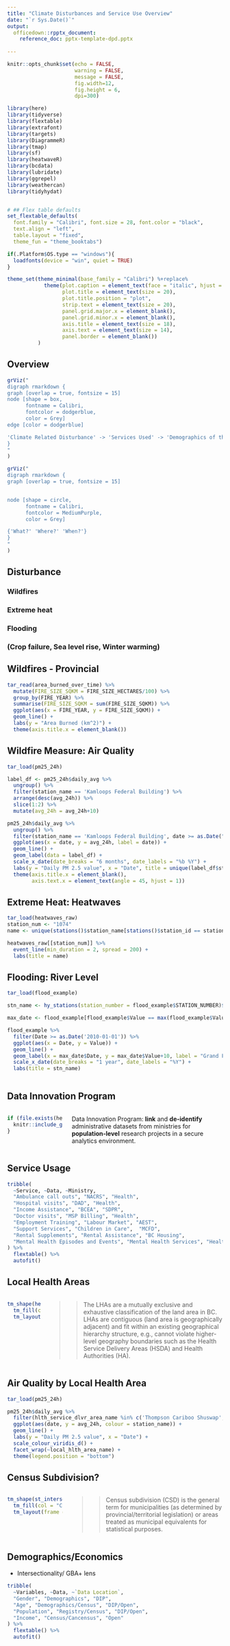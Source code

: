 ```yaml
---
title: "Climate Disturbances and Service Use Overview"
date: "`r Sys.Date()`"
output: 
  officedown::rpptx_document:
    reference_doc: pptx-template-dpd.pptx
    
---
```



```r
knitr::opts_chunk$set(echo = FALSE,
                      warning = FALSE,
                      message = FALSE, 
                      fig.width=12, 
                      fig.height = 6, 
                      dpi=300)

library(here)
library(tidyverse)
library(flextable)
library(extrafont)
library(targets)
library(DiagrammeR)
library(tmap)
library(sf)
library(heatwaveR)
library(bcdata)
library(lubridate)
library(ggrepel)
library(weathercan)
library(tidyhydat)


# ## Flex table defaults
set_flextable_defaults(
  font.family = "Calibri", font.size = 28, font.color = "black",
  text.align = "left",
  table.layout = "fixed",
  theme_fun = "theme_booktabs")

if(.Platform$OS.type == "windows"){
  loadfonts(device = "win", quiet = TRUE)
}

theme_set(theme_minimal(base_family = "Calibri") %+replace%
            theme(plot.caption = element_text(face = "italic", hjust = 1),
                  plot.title = element_text(size = 20),
                  plot.title.position = "plot",
                  strip.text = element_text(size = 20),
                  panel.grid.major.x = element_blank(),
                  panel.grid.minor.x = element_blank(),
                  axis.title = element_text(size = 18),
                  axis.text = element_text(size = 14), 
                  panel.border = element_blank())
          )
```


## Overview
```r
grViz("
digraph rmarkdown {
graph [overlap = true, fontsize = 15]
node [shape = box,
      fontname = Calibri,
      fontcolor = dodgerblue,
      color = Grey]
edge [color = dodgerblue]

'Climate Related Disturbance' -> 'Services Used' -> 'Demographics of that Service Usage'
}
"
)
```



```r
grViz("
digraph rmarkdown {
graph [overlap = true, fontsize = 15]


node [shape = circle,
      fontname = Calibri,
      fontcolor = MediumPurple,
      color = Grey]

{'What?' 'Where?' 'When?'}
}
"
)
```

## Disturbance

### Wildfires

### Extreme heat

### Flooding

### (Crop failure, Sea level rise, Winter warming)

## Wildfires - Provincial

```r
tar_read(area_burned_over_time) %>% 
  mutate(FIRE_SIZE_SQKM = FIRE_SIZE_HECTARES/100) %>% 
  group_by(FIRE_YEAR) %>% 
  summarise(FIRE_SIZE_SQKM = sum(FIRE_SIZE_SQKM)) %>% 
  ggplot(aes(x = FIRE_YEAR, y = FIRE_SIZE_SQKM)) +
  geom_line() +
  labs(y = "Area Burned (km^2)") +
  theme(axis.title.x = element_blank())
```


## Wildfire Measure: Air Quality
```r
tar_load(pm25_24h)

label_df <- pm25_24h$daily_avg %>% 
  ungroup() %>% 
  filter(station_name == 'Kamloops Federal Building') %>% 
  arrange(desc(avg_24h)) %>% 
  slice(1:2) %>% 
  mutate(avg_24h = avg_24h+10)

pm25_24h$daily_avg %>% 
  ungroup() %>% 
  filter(station_name == 'Kamloops Federal Building', date >= as.Date("2011-01-01")) %>% 
  ggplot(aes(x = date, y = avg_24h, label = date)) +
  geom_line() +
  geom_label(data = label_df) +
  scale_x_date(date_breaks = "6 months", date_labels = "%b %Y") +
  labs(y = "Daily PM 2.5 value", x = "Date", title = unique(label_df$station_name)) +
  theme(axis.title.x = element_blank(),
        axis.text.x = element_text(angle = 45, hjust = 1))
```

## Extreme Heat: Heatwaves
```r
tar_load(heatwaves_raw)
station_num <- "1074"
name <- unique(stations()$station_name[stations()$station_id == station_num])

heatwaves_raw[[station_num]] %>% 
  event_line(min_duration = 2, spread = 200) +
  labs(title = name)
```

## Flooding: River Level

```r
tar_load(flood_example)

stn_name <- hy_stations(station_number = flood_example$STATION_NUMBER)$STATION_NAME

max_date <- flood_example[flood_example$Value == max(flood_example$Value),]

flood_example %>% 
  filter(Date >= as.Date('2010-01-01')) %>% 
  ggplot(aes(x = Date, y = Value)) +
  geom_line() +
  geom_label(x = max_date$Date, y = max_date$Value+10, label = "Grand Forks Flood") +
  scale_x_date(date_breaks = "1 year", date_labels = "%Y") +
  labs(title = stn_name)
  
```

## Data Innovation Program

:::::::::::::: {.columns}
::: {.column}
```r
if (file.exists(here::here("img/dip.jpg"))) {
  knitr::include_graphics(here::here("img/dip.jpg"))  
}
```
:::
::: {.column}

Data Innovation Program: **link** and **de-identify** administrative datasets from ministries for **population-level** research projects in a secure analytics environment.
:::
::::::::::::::

## Service Usage
```r
tribble(
  ~Service, ~Data, ~Ministry,
  "Ambulance call outs", "NACRS", "Health",
  "Hospital visits", "DAD", "Health",
  "Income Assistance", "BCEA", "SDPR",
  "Doctor visits", "MSP Billing", "Health",
  "Employment Training", "Labour Market", "AEST",
  "Support Services", "Children in Care",  "MCFD",
  "Rental Supplements", "Rental Assistance", "BC Housing",
  "Mental Health Episodes and Events", "Mental Health Services", "Health"
) %>% 
  flextable() %>% 
  autofit()
```


## Local Health Areas

:::::::::::::: {.columns}
::: {.column}
```r
tm_shape(health_lha()) +
  tm_fill(col = "LOCAL_HLTH_AREA_NAME", legend.show = FALSE) +
  tm_layout(frame = FALSE)
```
:::
::: {.column}

> > The LHAs are a mutually exclusive and exhaustive classification of the land area in BC. LHAs are contiguous (land area is geographically adjacent) and fit within an existing geographical hierarchy structure, e.g., cannot violate higher-level geography boundaries such as the Health Service Delivery Areas (HSDA) and Health Authorities (HA).

:::
::::::::::::::



## Air Quality by Local Health Area
```r
tar_load(pm25_24h)

pm25_24h$daily_avg %>% 
  filter(hlth_service_dlvr_area_name %in% c('Thompson Cariboo Shuswap', 'Okanagan')) %>% 
  ggplot(aes(date, y = avg_24h, colour = station_name)) +
  geom_line() +
  labs(y = "Daily PM 2.5 value", x = "Date") +
  scale_colour_viridis_d() +
  facet_wrap(~local_hlth_area_name) +
  theme(legend.position = "bottom")
```

## Census Subdivision?

:::::::::::::: {.columns}
::: {.column}
```r
tm_shape(st_intersection(census_subdivision(), bc_bound())) +
  tm_fill(col = "CENSUS_SUBDIVISION_NAME", legend.show = FALSE) +
  tm_layout(frame = FALSE)
```
:::
::: {.column}

> > Census subdivision (CSD) is the general term for municipalities (as determined by provincial/territorial legislation) or areas treated as municipal equivalents for statistical purposes.

:::
::::::::::::::




## Demographics/Economics
- Intersectionality/ GBA+ lens
```r
tribble(
  ~Variables, ~Data, ~`Data Location`,
  "Gender", "Demographics", "DIP",
  "Age", "Demographics/Census", "DIP/Open",
  "Population", "Registry/Census", "DIP/Open",
  "Income", "Census/Cancensus", "Open"
) %>% 
  flextable() %>% 
  autofit()
```

